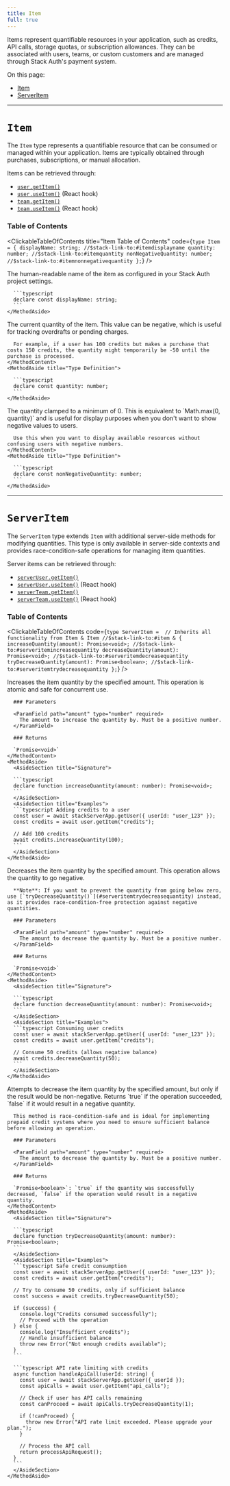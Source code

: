 ```yaml
---
title: Item
full: true
---
```


Items represent quantifiable resources in your application, such as credits, API calls, storage quotas, or subscription allowances. They can be associated with users, teams, or custom customers and are managed through Stack Auth's payment system.

On this page:
- [Item](#item)
- [ServerItem](#serveritem)

---

# `Item`

The `Item` type represents a quantifiable resource that can be consumed or managed within your application. Items are typically obtained through purchases, subscriptions, or manual allocation.

Items can be retrieved through:
- [`user.getItem()`](../types/user.mdx#currentusergetitem)
- [`user.useItem()`](../types/user.mdx#currentuseruseitem) (React hook)
- [`team.getItem()`](../types/team.mdx#teamgetitem)
- [`team.useItem()`](../types/team.mdx#teamuseitem) (React hook)

### Table of Contents

<ClickableTableOfContents title="Item Table of Contents" code={`type Item = {
    displayName: string; //$stack-link-to:#itemdisplayname
    quantity: number; //$stack-link-to:#itemquantity
    nonNegativeQuantity: number; //$stack-link-to:#itemnonnegativequantity
};`} />

<CollapsibleTypesSection type="item" property="displayName" defaultOpen={false}>
  <MethodLayout>
    <MethodContent>
      The human-readable name of the item as configured in your Stack Auth project settings.
    </MethodContent>
    <MethodAside title="Type Definition">

      ```typescript
      declare const displayName: string;
      ```
    </MethodAside>
  </MethodLayout>
</CollapsibleTypesSection>

<CollapsibleTypesSection type="item" property="quantity" defaultOpen={false}>
  <MethodLayout>
    <MethodContent>
      The current quantity of the item. This value can be negative, which is useful for tracking overdrafts or pending charges.

      For example, if a user has 100 credits but makes a purchase that costs 150 credits, the quantity might temporarily be -50 until the purchase is processed.
    </MethodContent>
    <MethodAside title="Type Definition">

      ```typescript
      declare const quantity: number;
      ```
    </MethodAside>
  </MethodLayout>
</CollapsibleTypesSection>

<CollapsibleTypesSection type="item" property="nonNegativeQuantity" defaultOpen={false}>
  <MethodLayout>
    <MethodContent>
      The quantity clamped to a minimum of 0. This is equivalent to `Math.max(0, quantity)` and is useful for display purposes when you don't want to show negative values to users.

      Use this when you want to display available resources without confusing users with negative numbers.
    </MethodContent>
    <MethodAside title="Type Definition">

      ```typescript
      declare const nonNegativeQuantity: number;
      ```
    </MethodAside>
  </MethodLayout>
</CollapsibleTypesSection>

---

<div className="mt-16"></div>

# `ServerItem`

The `ServerItem` type extends `Item` with additional server-side methods for modifying quantities. This type is only available in server-side contexts and provides race-condition-safe operations for managing item quantities.

Server items can be retrieved through:
- [`serverUser.getItem()`](../types/user.mdx#serverusergetitem)
- [`serverUser.useItem()`](../types/user.mdx#serveruseruseitem) (React hook)
- [`serverTeam.getItem()`](../types/team.mdx#serverteamgetitem)
- [`serverTeam.useItem()`](../types/team.mdx#serverteamuseitem) (React hook)

### Table of Contents

<ClickableTableOfContents code={`type ServerItem = 
    // Inherits all functionality from Item
    & Item //$stack-link-to:#item
    & {
      increaseQuantity(amount): Promise<void>; //$stack-link-to:#serveritemincreasequantity
      decreaseQuantity(amount): Promise<void>; //$stack-link-to:#serveritemdecreasequantity
      tryDecreaseQuantity(amount): Promise<boolean>; //$stack-link-to:#serveritemtrydecreasequantity
    };`} />

<CollapsibleTypesSection type="serverItem" property="increaseQuantity" signature="amount" defaultOpen={false}>
  <MethodLayout>
    <MethodContent>
      Increases the item quantity by the specified amount. This operation is atomic and safe for concurrent use.

      ### Parameters

      <ParamField path="amount" type="number" required>
        The amount to increase the quantity by. Must be a positive number.
      </ParamField>

      ### Returns

      `Promise<void>`
    </MethodContent>
    <MethodAside>
      <AsideSection title="Signature">

      ```typescript
      declare function increaseQuantity(amount: number): Promise<void>;
      ```
      </AsideSection>
      <AsideSection title="Examples">
      ```typescript Adding credits to a user
      const user = await stackServerApp.getUser({ userId: "user_123" });
      const credits = await user.getItem("credits");

      // Add 100 credits
      await credits.increaseQuantity(100);
      ```
      </AsideSection>
    </MethodAside>
  </MethodLayout>
</CollapsibleTypesSection>

<CollapsibleTypesSection type="serverItem" property="decreaseQuantity" signature="amount" defaultOpen={false}>
  <MethodLayout>
    <MethodContent>
      Decreases the item quantity by the specified amount. This operation allows the quantity to go negative.

      **Note**: If you want to prevent the quantity from going below zero, use [`tryDecreaseQuantity()`](#serveritemtrydecreasequantity) instead, as it provides race-condition-free protection against negative quantities.

      ### Parameters

      <ParamField path="amount" type="number" required>
        The amount to decrease the quantity by. Must be a positive number.
      </ParamField>

      ### Returns

      `Promise<void>`
    </MethodContent>
    <MethodAside>
      <AsideSection title="Signature">

      ```typescript
      declare function decreaseQuantity(amount: number): Promise<void>;
      ```
      </AsideSection>
      <AsideSection title="Examples">
      ```typescript Consuming user credits
      const user = await stackServerApp.getUser({ userId: "user_123" });
      const credits = await user.getItem("credits");

      // Consume 50 credits (allows negative balance)
      await credits.decreaseQuantity(50);
      ```
      </AsideSection>
    </MethodAside>
  </MethodLayout>
</CollapsibleTypesSection>

<CollapsibleTypesSection type="serverItem" property="tryDecreaseQuantity" signature="amount" defaultOpen={false}>
  <MethodLayout>
    <MethodContent>
      Attempts to decrease the item quantity by the specified amount, but only if the result would be non-negative. Returns `true` if the operation succeeded, `false` if it would result in a negative quantity.

      This method is race-condition-safe and is ideal for implementing prepaid credit systems where you need to ensure sufficient balance before allowing an operation.

      ### Parameters

      <ParamField path="amount" type="number" required>
        The amount to decrease the quantity by. Must be a positive number.
      </ParamField>

      ### Returns

      `Promise<boolean>`: `true` if the quantity was successfully decreased, `false` if the operation would result in a negative quantity.
    </MethodContent>
    <MethodAside>
      <AsideSection title="Signature">

      ```typescript
      declare function tryDecreaseQuantity(amount: number): Promise<boolean>;
      ```
      </AsideSection>
      <AsideSection title="Examples">
      ```typescript Safe credit consumption
      const user = await stackServerApp.getUser({ userId: "user_123" });
      const credits = await user.getItem("credits");

      // Try to consume 50 credits, only if sufficient balance
      const success = await credits.tryDecreaseQuantity(50);

      if (success) {
        console.log("Credits consumed successfully");
        // Proceed with the operation
      } else {
        console.log("Insufficient credits");
        // Handle insufficient balance
        throw new Error("Not enough credits available");
      }
      ```

      ```typescript API rate limiting with credits
      async function handleApiCall(userId: string) {
        const user = await stackServerApp.getUser({ userId });
        const apiCalls = await user.getItem("api_calls");
        
        // Check if user has API calls remaining
        const canProceed = await apiCalls.tryDecreaseQuantity(1);
        
        if (!canProceed) {
          throw new Error("API rate limit exceeded. Please upgrade your plan.");
        }
        
        // Process the API call
        return processApiRequest();
      }
      ```
      </AsideSection>
    </MethodAside>
  </MethodLayout>
</CollapsibleTypesSection>
